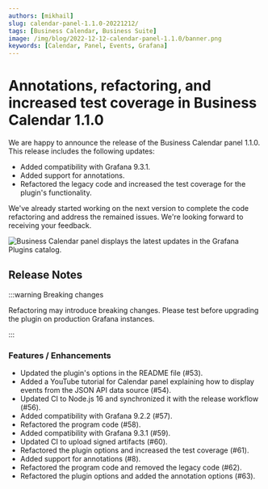 ```yaml
---
authors: [mikhail]
slug: calendar-panel-1.1.0-20221212/
tags: [Business Calendar, Business Suite]
image: /img/blog/2022-12-12-calendar-panel-1.1.0/banner.png
keywords: [Calendar, Panel, Events, Grafana]
---
```



# Annotations, refactoring, and increased test coverage in Business Calendar 1.1.0

We are happy to announce the release of the Business Calendar panel 1.1.0. This release includes the following updates:

- Added compatibility with Grafana 9.3.1.
- Added support for annotations.
- Refactored the legacy code and increased the test coverage for the plugin's functionality.

We've already started working on the next version to complete the code refactoring and address the remained issues. We're looking forward to receiving your feedback.

<Image
  title="Business Calendar panel displays the latest updates in the Grafana Plugins catalog."
  src="/img/blog/2022-12-12-calendar-panel-1.1.0/panel.png"
/>

<GettingStarted />

<Tutorial />

## Release Notes

:::warning Breaking changes

Refactoring may introduce breaking changes. Please test before upgrading the plugin on production Grafana instances.

:::

### Features / Enhancements

- Updated the plugin's options in the README file (#53).
- Added a YouTube tutorial for Calendar panel explaining how to display events from the JSON API data source (#54).
- Updated CI to Node.js 16 and synchronized it with the release workflow (#56).
- Added compatibility with Grafana 9.2.2 (#57).
- Refactored the program code (#58).
- Added compatibility with Grafana 9.3.1 (#59).
- Updated CI to upload signed artifacts (#60).
- Refactored the plugin options and increased the test coverage (#61).
- Added support for annotations (#8).
- Refactored the program code and removed the legacy code (#62).
- Refactored the plugin options and added the annotation options (#63).

<Feedback />
